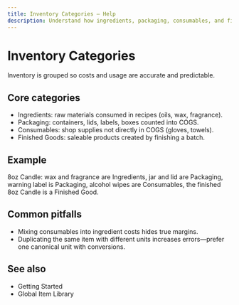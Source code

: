 ```yaml
---
title: Inventory Categories — Help
description: Understand how ingredients, packaging, consumables, and finished goods are organized.
---
```


# Inventory Categories

Inventory is grouped so costs and usage are accurate and predictable.

## Core categories

- Ingredients: raw materials consumed in recipes (oils, wax, fragrance).
- Packaging: containers, lids, labels, boxes counted into COGS.
- Consumables: shop supplies not directly in COGS (gloves, towels).
- Finished Goods: saleable products created by finishing a batch.

## Example

8oz Candle: wax and fragrance are Ingredients, jar and lid are Packaging, warning label is Packaging, alcohol wipes are Consumables, the finished 8oz Candle is a Finished Good.

## Common pitfalls

- Mixing consumables into ingredient costs hides true margins.
- Duplicating the same item with different units increases errors—prefer one canonical unit with conversions.

## See also

- Getting Started
- Global Item Library
